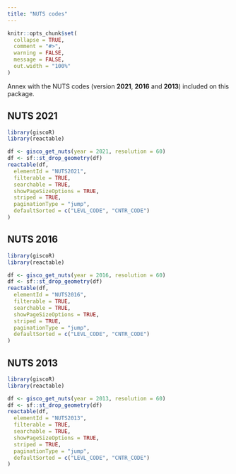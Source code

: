```yaml
---
title: "NUTS codes"
---
```


```r
knitr::opts_chunk$set(
  collapse = TRUE,
  comment = "#>",
  warning = FALSE,
  message = FALSE,
  out.width = "100%"
)
```


Annex with the NUTS codes (version **2021**, 
**2016** and **2013**) included on this package.

## NUTS 2021

```r

library(giscoR)
library(reactable)

df <- gisco_get_nuts(year = 2021, resolution = 60)
df <- sf::st_drop_geometry(df)
reactable(df,
  elementId = "NUTS2021",
  filterable = TRUE,
  searchable = TRUE,
  showPageSizeOptions = TRUE,
  striped = TRUE,
  paginationType = "jump",
  defaultSorted = c("LEVL_CODE", "CNTR_CODE")
)
```


## NUTS 2016

```r

library(giscoR)
library(reactable)

df <- gisco_get_nuts(year = 2016, resolution = 60)
df <- sf::st_drop_geometry(df)
reactable(df,
  elementId = "NUTS2016",
  filterable = TRUE,
  searchable = TRUE,
  showPageSizeOptions = TRUE,
  striped = TRUE,
  paginationType = "jump",
  defaultSorted = c("LEVL_CODE", "CNTR_CODE")
)
```

## NUTS 2013

```r

library(giscoR)
library(reactable)

df <- gisco_get_nuts(year = 2013, resolution = 60)
df <- sf::st_drop_geometry(df)
reactable(df,
  elementId = "NUTS2013",
  filterable = TRUE,
  searchable = TRUE,
  showPageSizeOptions = TRUE,
  striped = TRUE,
  paginationType = "jump",
  defaultSorted = c("LEVL_CODE", "CNTR_CODE")
)
```
